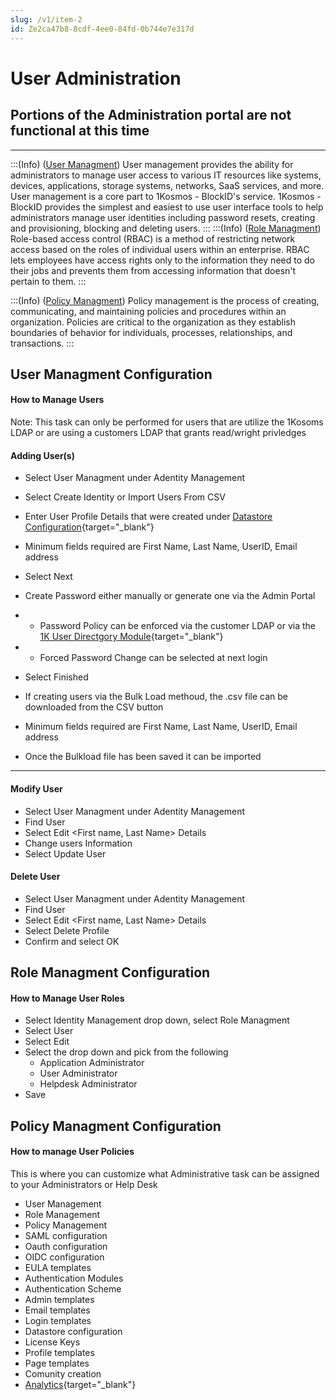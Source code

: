 ```yaml
---
slug: /v1/item-2
id: Ze2ca47b8-8cdf-4ee0-84fd-0b744e7e317d
---
```

# User Administration

## Portions of the Administration portal are not functional at this time
* * *
:::(Info) ([User Managment](#Usermanagment))
User management provides the ability for administrators to manage user access to various IT resources like systems, devices, applications, storage systems, networks, SaaS services, and more. User management is a core part to 1Kosmos - BlockID's service. 1Kosmos - BlockID provides the simplest and easiest to use user interface tools to help administrators manage user identities including password resets, creating and provisioning, blocking and deleting users.
:::
:::(Info) ([Role Managment](#Rolemanagment))
Role-based access control (RBAC) is a method of restricting network access based on the roles of individual users within an enterprise. RBAC lets employees have access rights only to the information they need to do their jobs and prevents them from accessing information that doesn't pertain to them.
:::

:::(Info) ([Policy Managment](#Policymanagment))
Policy management is the process of creating, communicating, and maintaining policies and procedures within an organization. Policies are critical to the organization as they establish boundaries of behavior for individuals, processes, relationships, and transactions. 
:::

## <a name = "Usermanagment"></a>User Managment Configuration 
#### How to Manage Users

Note: This task can only be performed for users that are utilize the 1Kosoms LDAP or are using a customers LDAP that grants read/wright privledges 

#### Adding User(s)
* Select User Managment under Adentity Management
* Select Create Identity or Import Users From CSV
* Enter User Profile Details that were created under [Datastore Configuration](https://1kosmos.document360.io/v1/docs/datastore-configuration){target="_blank"}
* Minimum fields required are First Name, Last Name, UserID, Email address
* Select Next
* Create Password either manually or generate one via the Admin Portal
* * Password Policy can be enforced via the customer LDAP or via the [1K User Directgory Module](https://1kosmos.document360.io/v1/docs/1kmodule){target="_blank"}
* * Forced Password Change can be selected at next login
* Select Finished

* If creating users via the Bulk Load methoud, the .csv file can be downloaded from the CSV button
* Minimum fields required are First Name, Last Name, UserID, Email address
* Once the Bulkload file has been saved it can be imported 
* **
#### Modify User
* Select User Managment under Adentity Management
* Find User
* Select Edit <First name, Last Name> Details
* Change users Information
* Select Update User

#### Delete User
* Select User Managment under Adentity Management
* Find User
* Select Edit <First name, Last Name> Details
* Select Delete Profile
* Confirm and select OK


## <a name = "Rolemanagment"></a>Role Managment Configuration 
#### How to Manage User Roles

* Select Identity Management drop down, select Role Managment
* Select User
* Select Edit
* Select the drop down and pick from the following
    * Application Administrator
    * User Administrator
    * Helpdesk Administrator
*    Save


## <a name = "Policymanagment"></a>Policy Managment Configuration 
#### How to manage User Policies
This is where you can customize what Administrative task can be assigned to your Administrators or Help Desk

*  User Management
* Role Management
* Policy Management
* SAML configuration
* Oauth configuration
* OIDC configuration
* EULA templates
* Authentication Modules
* Authentication Scheme
* Admin templates
* Email templates
* Login templates
* Datastore configuration
* License Keys
* Profile templates
* Page templates
* Comunity creation 
* [Analytics](https://1kosmos.document360.io/v1/docs/reports){target="_blank"}

